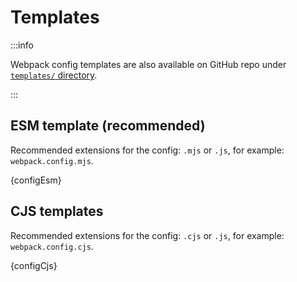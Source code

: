 # Templates

:::info

Webpack config templates are also available on GitHub repo under [`templates/` directory](https://github.com/callstack/repack/tree/main/templates).

:::

## ESM template (recommended)

Recommended extensions for the config: `.mjs` or `.js`, for example: `webpack.config.mjs`.


<CodeBlock language="js">{configEsm}</CodeBlock>


## CJS templates

Recommended extensions for the config: `.cjs` or `.js`, for example: `webpack.config.cjs`.


<CodeBlock language="js">{configCjs}</CodeBlock>